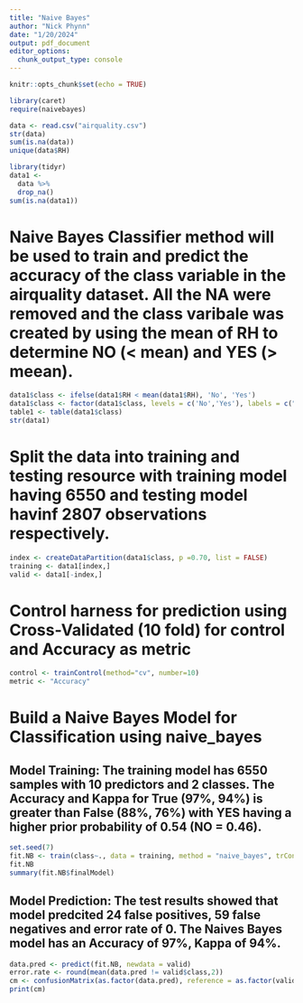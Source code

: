 ```yaml
---
title: "Naive Bayes"
author: "Nick Phynn"
date: "1/20/2024"
output: pdf_document
editor_options: 
  chunk_output_type: console
---
```


```r
knitr::opts_chunk$set(echo = TRUE)
```

```r
library(caret)
require(naivebayes)
```


```r
data <- read.csv("airquality.csv")
str(data)
sum(is.na(data))
unique(data$RH)

library(tidyr)
data1 <- 
  data %>%
  drop_na()
sum(is.na(data1))
```


# Naive Bayes Classifier method will be used to train and predict the accuracy of the class variable in the airquality dataset. All the NA were removed and the class varibale was created by using the mean of RH to determine NO (< mean) and YES (> meean). 

```r
data1$class <- ifelse(data1$RH < mean(data1$RH), 'No', 'Yes')
data1$class <- factor(data1$class, levels = c('No','Yes'), labels = c("No","Yes"))
table1 <- table(data1$class)
str(data1)
```



# Split the data into training and testing resource with training model having 6550 and testing model havinf 2807 observations respectively. 

```r
index <- createDataPartition(data1$class, p =0.70, list = FALSE)
training <- data1[index,]
valid <- data1[-index,]
```


# Control harness for prediction using Cross-Validated (10 fold) for control and Accuracy as metric

```r
control <- trainControl(method="cv", number=10)
metric <- "Accuracy"
```

# Build a Naive Bayes Model for Classification using naive_bayes

## Model Training: The training model has 6550 samples with 10 predictors and 2 classes. The Accuracy and Kappa for True (97%, 94%) is greater than False (88%, 76%) with YES having a higher prior probability of 0.54 (NO = 0.46). 

```r
set.seed(7)
fit.NB <- train(class~., data = training, method = "naive_bayes", trControl=control, metric=metric)
fit.NB
summary(fit.NB$finalModel)
```

## Model Prediction: The test results showed that model predcited 24 false positives, 59 false negatives and error rate of 0. The Naives Bayes model has an Accuracy of 97%, Kappa of 94%. 

```r
data.pred <- predict(fit.NB, newdata = valid)
error.rate <- round(mean(data.pred != valid$class,2))
cm <- confusionMatrix(as.factor(data.pred), reference = as.factor(valid$class), mode = "prec_recall")
print(cm)
```

